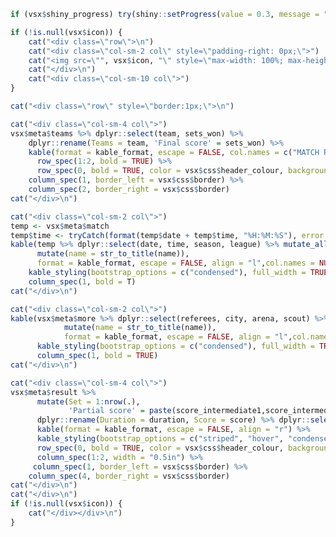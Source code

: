 ```r
if (vsx$shiny_progress) try(shiny::setProgress(value = 0.3, message = "Generating header"), silent = TRUE)
```

```r
if (!is.null(vsx$icon)) {
    cat("<div class=\"row\">\n")
    cat("<div class=\"col-sm-2 col\" style=\"padding-right: 0px;\">")
    cat("<img src=\"", vsx$icon, "\" style=\"max-width: 100%; max-height: 100%;\" />\n", sep = "")
    cat("</div>\n")
    cat("<div class=\"col-sm-10 col\">")
}

cat("<div class=\"row\" style=\"border:1px;\">\n")

cat("<div class=\"col-sm-4 col\">")
vsx$meta$teams %>% dplyr::select(team, sets_won) %>% 
    dplyr::rename(Teams = team, 'Final score' = sets_won) %>%
    kable(format = kable_format, escape = FALSE, col.names = c("MATCH RESULT", "")) %>% kable_styling(bootstrap_options = c("striped", "hover"), full_width = TRUE, font_size = 15) %>%
      row_spec(1:2, bold = TRUE) %>%
      row_spec(0, bold = TRUE, color = vsx$css$header_colour, background = vsx$css$header_background ) %>%
    column_spec(1, border_left = vsx$css$border) %>% 
    column_spec(2, border_right = vsx$css$border)
cat("</div>\n")

cat("<div class=\"col-sm-2 col\">")
temp <- vsx$meta$match
temp$time <- tryCatch(format(temp$date + temp$time, "%H:%M:%S"), error = function(e) temp$time)
kable(temp %>% dplyr::select(date, time, season, league) %>% mutate_all(to_char_noNA) %>% pivot_longer(cols = 1:4) %>% 
      mutate(name = str_to_title(name)),
      format = kable_format, escape = FALSE, align = "l",col.names = NULL) %>%
    kable_styling(bootstrap_options = c("condensed"), full_width = TRUE, font_size = 9) %>%
    column_spec(1, bold = T)
cat("</div>\n")

cat("<div class=\"col-sm-2 col\">")
kable(vsx$meta$more %>% dplyr::select(referees, city, arena, scout) %>% mutate_all(to_char_noNA) %>% pivot_longer(cols = 1:4) %>%
            mutate(name = str_to_title(name)),
            format = kable_format, escape = FALSE, align = "l",col.names = NULL) %>%
      kable_styling(bootstrap_options = c("condensed"), full_width = TRUE, font_size = 9) %>%
      column_spec(1, bold = TRUE)
cat("</div>\n")

cat("<div class=\"col-sm-4 col\">")
vsx$meta$result %>% 
      mutate(Set = 1:nrow(.),
             'Partial score' = paste(score_intermediate1,score_intermediate2,score_intermediate3)) %>%
      dplyr::rename(Duration = duration, Score = score) %>% dplyr::select(Set, Duration, 'Partial score', Score) %>% 
      kable(format = kable_format, escape = FALSE, align = "r") %>%
      kable_styling(bootstrap_options = c("striped", "hover", "condensed"), full_width = TRUE, font_size = 11) %>%
      row_spec(0, bold = TRUE, color = vsx$css$header_colour, background = vsx$css$header_background) %>%
      column_spec(1:2, width = "0.5in") %>%
     column_spec(1, border_left = vsx$css$border) %>% 
    column_spec(4, border_right = vsx$css$border)
cat("</div>\n")
cat("</div>\n")
if (!is.null(vsx$icon)) {
    cat("</div></div>\n")
}
```

